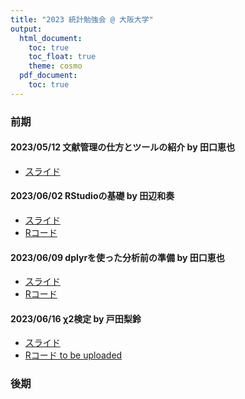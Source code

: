 ```yaml
---
title: "2023 統計勉強会 @ 大阪大学"
output:
  html_document:
    toc: true
    toc_float: true
    theme: cosmo
  pdf_document:
    toc: true
---
```


### 前期

#### 2023/05/12 文献管理の仕方とツールの紹介 by 田口恵也

- [スライド](https://www.dropbox.com/s/9bs6bkgytacsknl/230512_IntroductionToLiteratureManagementTechniquesAndTools_Taguchi.pptx?dl=0)

#### 2023/06/02 RStudioの基礎 by 田辺和奏

- [スライド](https://www.dropbox.com/s/931jp66tvosmxha/230602_RStudioBasics_Tanabe.pptx?dl=0)
- [Rコード](http://htmlpreview.github.io/?https://raw.githubusercontent.com/atsushikanayama/statistics/main/23StatsStudySessions%40OsakaUniversity/230602_RStudioBasics_Tanabe.html)

#### 2023/06/09 dplyrを使った分析前の準備 by 田口恵也

- [スライド](https://www.dropbox.com/s/aulg3ts5a8132ps/230609_UsingDplyr_Taguchi.pptx?dl=0)
- [Rコード](http://htmlpreview.github.io/?https://raw.githubusercontent.com/atsushikanayama/statistics/main/23StatsStudySessions%40OsakaUniversity/230609_UsingDplyr_Taguchi.html)

#### 2023/06/16 χ2検定 by 戸田梨鈴

- [スライド](https://www.dropbox.com/s/hagtd94paot9nil/230616_ChiSquareTest_Toda.pptx?dl=0)
- [Rコード to be uploaded]()

### 後期


